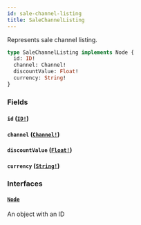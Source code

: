 ```yaml
---
id: sale-channel-listing
title: SaleChannelListing
---
```


Represents sale channel listing.

```graphql
type SaleChannelListing implements Node {
  id: ID!
  channel: Channel!
  discountValue: Float!
  currency: String!
}
```

### Fields

#### `id` ([`ID!`](../../../developer/api-reference/scalars/id))

#### `channel` ([`Channel!`](../../../developer/api-reference/objects/channel))

#### `discountValue` ([`Float!`](../../../developer/api-reference/scalars/float))

#### `currency` ([`String!`](../../../developer/api-reference/scalars/string))

### Interfaces

#### [`Node`](../../../developer/api-reference/interfaces/node)

An object with an ID
